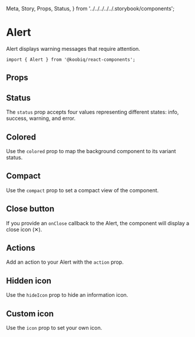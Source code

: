   Meta,
  Story,
  Props,
  Status,
} from '../../../../../.storybook/components';


<Meta of={Stories} />

# Alert

<Status variant="experimental" />

Alert displays warning messages that require attention.

```tsx
import { Alert } from '@koobiq/react-components';
```

<Story of={Stories.Base} />

## Props

<Props />

## Status

The `status` prop accepts four values representing different states: info, success, warning, and error.

<Story of={Stories.Status} />

## Colored

Use the `colored` prop to map the background component to its variant status.

<Story of={Stories.Colored} />

## Compact

Use the `compact` prop to set a compact view of the component.

<Story of={Stories.Compact} />

## Close button

If you provide an `onClose` callback to the Alert, the component will display a close icon (✕).

<Story of={Stories.CloseButton} />

## Actions

Add an action to your Alert with the `action` prop.

<Story of={Stories.Action} />

## Hidden icon

Use the `hideIcon` prop to hide an information icon.

<Story of={Stories.HiddenIcon} />

## Custom icon

Use the `icon` prop to set your own icon.

<Story of={Stories.CustomIcon} />
